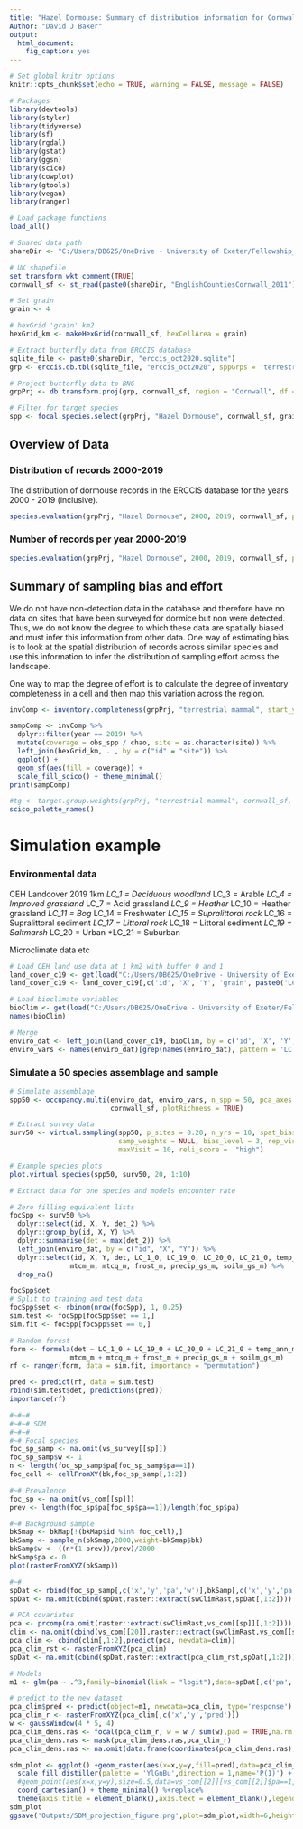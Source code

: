 ```yaml
---
title: "Hazel Dormouse: Summary of distribution information for Cornwall"
Author: "David J Baker"
output: 
  html_document:
    fig_caption: yes
---
```


<style>
p.caption {
  font-size: 1.2em;
}
</style>

```r

# Set global knitr options
knitr::opts_chunk$set(echo = TRUE, warning = FALSE, message = FALSE)

# Packages
library(devtools)
library(styler)
library(tidyverse)
library(sf)
library(rgdal)
library(gstat)
library(ggsn)
library(scico)
library(cowplot)
library(gtools)
library(vegan)
library(ranger)

# Load package functions
load_all()

# Shared data path
shareDir <- "C:/Users/DB625/OneDrive - University of Exeter/Fellowship_data/"

# UK shapefile
set_transform_wkt_comment(TRUE)
cornwall_sf <- st_read(paste0(shareDir, "EnglishCountiesCornwall_2011"),"england_ct_2011")

# Set grain
grain <- 4

# hexGrid 'grain' km2
hexGrid_km <- makeHexGrid(cornwall_sf, hexCellArea = grain)

# Extract butterfly data from ERCCIS database
sqlite_file <- paste0(shareDir, "erccis_oct2020.sqlite")
grp <- erccis.db.tbl(sqlite_file, "erccis_oct2020", sppGrps = 'terrestrial mammal')

# Project butterfly data to BNG
grpPrj <- db.transform.proj(grp, cornwall_sf, region = "Cornwall", df = FALSE)

# Filter for target species 
spp <- focal.species.select(grpPrj, "Hazel Dormouse", cornwall_sf, grain, hexGrid = hexGrid_km, collapse_time = FALSE)


```

## Overview of Data

### Distribution of records 2000-2019

The distribution of dormouse records in the ERCCIS database for the years 2000 - 2019 (inclusive). 

```r

species.evaluation(grpPrj, "Hazel Dormouse", 2000, 2019, cornwall_sf, plotType = 'Map') 


```

### Number of records per year 2000-2019

```r

species.evaluation(grpPrj, "Hazel Dormouse", 2000, 2019, cornwall_sf, plotType = 'Hist') 


```

## Summary of sampling bias and effort

We do not have non-detection data in the database and therefore have no data on sites that have been surveyed for dormice but non were detected. Thus, we do not know the degree to which these data are spatially biased and must infer this information from other data. One way of estimating bias is to look at the spatial distribution of records across similar species and use this information to infer the distribution of sampling effort across the landscape. 

One way to map the degree of effort is to calculate the degree of inventory completeness in a cell and then map this variation across the region.

```r

invComp <- inventory.completeness(grpPrj, "terrestrial mammal", start_yr = 2000, end_yr = 2019, 1, cornwall_sf, grain, hexGrid = hexGrid_km)

sampComp <- invComp %>% 
  dplyr::filter(year == 2019) %>%
  mutate(coverage = obs_spp / chao, site = as.character(site)) %>%
  left_join(hexGrid_km, . , by = c("id" = "site")) %>%
  ggplot() + 
  geom_sf(aes(fill = coverage)) +
  scale_fill_scico() + theme_minimal()
print(sampComp)

#tg <- target.group.weights(grpPrj, "terrestrial mammal", cornwall_sf, grain, hexGrid = hexGrid_km, showPlot = TRUE) 
scico_palette_names()
```

# Simulation example

### Environmental data

CEH Landcover 2019 1km
*LC_1 = Deciduous woodland
*LC_3 = Arable
*LC_4 = Improved grassland
*LC_7 = Acid grassland
*LC_9 = Heather
*LC_10 = Heather grassland
*LC_11 = Bog
*LC_14 = Freshwater
*LC_15 = Supralittoral rock
*LC_16 = Supralittoral sediment
*LC_17 = Littoral rock
*LC_18 = Littoral sediment
*LC_19 = Saltmarsh
*LC_20 = Urban
*LC_21 = Suburban

Microclimate data
*
* etc

```r

# Load CEH land use data at 1 km2 with buffer 0 and 1
land_cover_c19 <- get(load("C:/Users/DB625/OneDrive - University of Exeter/Fellowship_data/cornwall_ceh2019_landcover_1km.Rdata"))
land_cover_c19 <- land_cover_c19[,c('id', 'X', 'Y', 'grain', paste0('LC_', c(1,3,4,7,9,10,11,14,15,16,17,18,19,20,21),'_0'))]

# Load bioclimate variables
bioClim <- get(load("C:/Users/DB625/OneDrive - University of Exeter/Fellowship_data/cornwall_climvars_1km_means.Rdata"))
names(bioClim)

# Merge 
enviro_dat <- left_join(land_cover_c19, bioClim, by = c('id', 'X', 'Y', 'grain'))
enviro_vars <- names(enviro_dat)[grep(names(enviro_dat), pattern = 'LC|_m')]

```

### Simulate a 50 species assemblage and sample

```r

# Simulate assemblage
spp50 <- occupancy.multi(enviro_dat, enviro_vars, n_spp = 50, pca_axes = 3, 
                         cornwall_sf, plotRichness = TRUE)

# Extract survey data
surv50 <- virtual.sampling(spp50, p_sites = 0.20, n_yrs = 10, spat_bias = TRUE, 
                           samp_weights = NULL, bias_level = 3, rep_visit = 2.5, 
                           maxVisit = 10, reli_score =  "high")

# Example species plots
plot.virtual.species(spp50, surv50, 20, 1:10)

# Extract data for one species and models encounter rate

# Zero filling equivalent lists
focSpp <- surv50 %>%
  dplyr::select(id, X, Y, det_2) %>%
  dplyr::group_by(id, X, Y) %>%
  dplyr::summarise(det = max(det_2)) %>%
  left_join(enviro_dat, by = c("id", "X", "Y")) %>%
  dplyr::select(id, X, Y, det, LC_1_0, LC_19_0, LC_20_0, LC_21_0, temp_ann_m, temp_gs_m, 
               mtcm_m, mtcq_m, frost_m, precip_gs_m, soilm_gs_m) %>%
  drop_na()

focSpp$det
# Split to training and test data
focSpp$set <- rbinom(nrow(focSpp), 1, 0.25)
sim.test <- focSpp[focSpp$set == 1,]
sim.fit <- focSpp[focSpp$set == 0,]

# Random forest
form <- formula(det ~ LC_1_0 + LC_19_0 + LC_20_0 + LC_21_0 + temp_ann_m + temp_gs_m + 
               mtcm_m + mtcq_m + frost_m + precip_gs_m + soilm_gs_m)
rf <- ranger(form, data = sim.fit, importance = "permutation")

pred <- predict(rf, data = sim.test)
rbind(sim.test$det, predictions(pred))
importance(rf)

```

```r

#~#~#
#~#~# SDM
#~#~#
#~# Focal species
foc_sp_samp <- na.omit(vs_survey[[sp]])
foc_sp_samp$w <- 1
n <- length(foc_sp_samp$pa[foc_sp_samp$pa==1])
foc_cell <- cellFromXY(bk,foc_sp_samp[,1:2])

#~# Prevalence
foc_sp <- na.omit(vs_com[[sp]])
prev <- length(foc_sp$pa[foc_sp$pa==1])/length(foc_sp$pa)

#~# Background sample
bkSmap <- bkMap[!(bkMap$id %in% foc_cell),]
bkSamp <- sample_n(bkSmap,2000,weight=bkSmap$bk)
bkSamp$w <- ((n*(1-prev))/prev)/2000
bkSamp$pa <- 0
plot(rasterFromXYZ(bkSamp))

#~# 
spDat <- rbind(foc_sp_samp[,c('x','y','pa','w')],bkSamp[,c('x','y','pa','w')])
spDat <- na.omit(cbind(spDat,raster::extract(swClimRast,spDat[,1:2])))

# PCA covariates
pca <- prcomp(na.omit(raster::extract(swClimRast,vs_com[[sp]][,1:2])))
clim <- na.omit(cbind(vs_com[[20]],raster::extract(swClimRast,vs_com[[sp]][,1:2])))
pca_clim <- cbind(clim[,1:2],predict(pca, newdata=clim))
pca_clim_rst <- rasterFromXYZ(pca_clim)
spDat <- na.omit(cbind(spDat,raster::extract(pca_clim_rst,spDat[,1:2])))

# Models
m1 <- glm(pa ~ .^3,family=binomial(link = "logit"),data=spDat[,c('pa','PC1','PC2','PC3','PC4','PC5')],weights=spDat$w)

# predict to the new dataset
pca_clim$pred <- predict(object=m1, newdata=pca_clim, type='response')
pca_clim_r <- rasterFromXYZ(pca_clim[,c('x','y','pred')])
w <- gaussWindow(4 * 5, 4)
pca_clim_dens.ras <- focal(pca_clim_r, w = w / sum(w),pad = TRUE,na.rm = TRUE)
pca_clim_dens.ras <- mask(pca_clim_dens.ras,pca_clim_r)
pca_clim_dens.ras <- na.omit(data.frame(coordinates(pca_clim_dens.ras),pred=getValues(pca_clim_dens.ras)))

sdm_plot <- ggplot() +geom_raster(aes(x=x,y=y,fill=pred),data=pca_clim_dens.ras) + 
  scale_fill_distiller(palette = 'YlGnBu',direction = 1,name='P(1)') + 
  #geom_point(aes(x=x,y=y),size=0.5,data=vs_com[[2]][vs_com[[2]]$pa==1,])+
  coord_cartesian() + theme_minimal() %+replace% 
  theme(axis.title = element_blank(),axis.text = element_blank(),legend.position = c(0.1,0.7))
sdm_plot
ggsave('Outputs/SDM_projection_figure.png',plot=sdm_plot,width=6,height=4)



```
